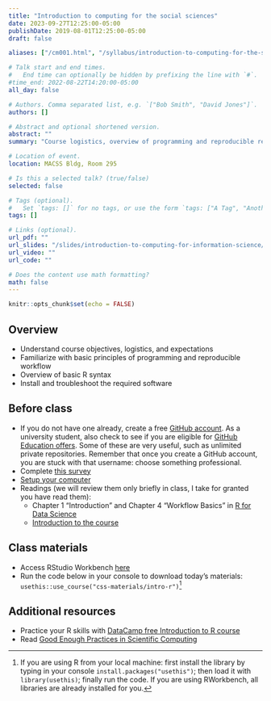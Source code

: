 ```yaml
---
title: "Introduction to computing for the social sciences"
date: 2023-09-27T12:25:00-05:00
publishDate: 2019-08-01T12:25:00-05:00
draft: false

aliases: ["/cm001.html", "/syllabus/introduction-to-computing-for-the-social-sciences/"]

# Talk start and end times.
#   End time can optionally be hidden by prefixing the line with `#`.
#time_end: 2022-08-22T14:20:00-05:00
all_day: false

# Authors. Comma separated list, e.g. `["Bob Smith", "David Jones"]`.
authors: []

# Abstract and optional shortened version.
abstract: ""
summary: "Course logistics, overview of programming and reproducible research, R basics."

# Location of event.
location: MACSS Bldg, Room 295

# Is this a selected talk? (true/false)
selected: false

# Tags (optional).
#   Set `tags: []` for no tags, or use the form `tags: ["A Tag", "Another Tag"]` for one or more tags.
tags: []

# Links (optional).
url_pdf: ""
url_slides: "/slides/introduction-to-computing-for-information-science/"
url_video: ""
url_code: ""

# Does the content use math formatting?
math: false
---
```


```r
knitr::opts_chunk$set(echo = FALSE)
```

## Overview

* Understand course objectives, logistics, and expectations
* Familiarize with basic principles of programming and reproducible workflow
* Overview of basic R syntax
* Install and troubleshoot the required software


## Before class

* If you do not have one already, create a free [GitHub account](https://happygitwithr.com/github-acct). As a university student, also check to see if you are eligible for [GitHub Education offers](https://education.github.com/). Some of these are very useful, such as unlimited private repositories. Remember that once you create a GitHub account, you are stuck with that username: choose something professional. 
* Complete [this survey](https://forms.gle/4avJpvcPseP1NQpB8)
* [Setup your computer](https://computing-soc-sci.netlify.app/setup/)
* Readings (we will review them only briefly in class, I take for granted you have read them):
  * Chapter 1 "Introduction" and Chapter 4 "Workflow Basics" in [R for Data Science](http://r4ds.had.co.nz/)
  * [Introduction to the course](/notes/intro-to-course/) 


## Class materials

* Access RStudio Workbench [here](https://macss-r.uchicago.edu/s/57ea13c286bd33c286bd3/auth-sign-in?appUri=%2Fworkspaces%2F)
* Run the code below in your console to download today’s materials: `usethis::use_course("css-materials/intro-r")`[^local]


## Additional resources

* Practice your R skills with [DataCamp free Introduction to R course](https://www.datacamp.com/courses/free-introduction-to-r) 
* Read [Good Enough Practices in Scientific Computing](http://journals.plos.org/ploscompbiol/article?id=10.1371/journal.pcbi.1005510)

[^local]: If you are using R from your local machine: first install the library by typing in your console `install.packages("usethis")`; then load it with `library(usethis)`; finally run the code. If you are using RWorkbench, all libraries are already installed for you.
